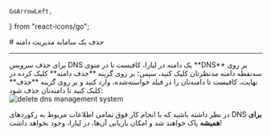     GoArrowLeft,
} from "react-icons/go";


<Layout>
<Head>
<title>مستندات حذف سامانه مدیریت دامنه - لیارا</title>
<meta property="og:title" content="مستندات خدمات رایانش ابری لیارا" />
<meta property="og:description" content="مستندات نحوه حذف سامانه مدیریت دامنه در کنسول لیارا"  />
<meta property="og:image" content="https://files.liara.ir/liara/logos/liara-poster.jpg" />
</Head>
# حذف یک سامانه مدیریت دامنه

<hr className="mb-2" />
برای حذف سرویس DNS یک دامنه در لیارا، کافیست تا در منوی **DNS** بر روی سه‌نقطه دامنه مدنظرتان کلیک کنید،
سپس؛ بر روی گزینه **حذف دامنه** کلیک کرده 
در نهایت، کافیست تا دامنه‌تان را در فیلد خواسته‌شده، وارد کنید و بر روی گزینه **حذف** کلیک کنید تا دامنه‌تان حذف شود:
<div className="h-4" />
<img src="https://files.liara.ir/liara/docs/delete-dns-management-system.gif" alt="delete dns management system"/>
<div className="h-4" />

در نظر داشته باشید که با انجام کار فوق تمامی اطلاعات مربوط به رکوردهای DNS
**برای همیشه** پاک خواهند شد و امکان بازیابی آن‌ها، در لیارا، وجود نخواهد داشت!

</Layout>